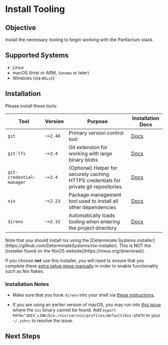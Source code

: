 

# Install Tooling

## Objective

Install the necessary tooling to begin working with the Panfactum stack.

## Supported Systems

* Linux
* macOS (Intel or ARM, `Sonoma` or later)
* Windows (via `WSLv2`)

## Installation

Please install these tools:

| Tool                     | Version  | Purpose                                                                                | Installation Docs                                                                                                         |
| ------------------------ | -------- | -------------------------------------------------------------------------------------- | ------------------------------------------------------------------------------------------------------------------------- |
| `git`                    | `~>2.40` | Primary version control tool                                                           | [Docs](https://git-scm.com/book/en/v2/Getting-Started-Installing-Git)                                                     |
| `git-lfs`                | `~>3.4`  | Git extension for working with large binary blobs                                      | [Docs](https://docs.github.com/en/repositories/working-with-files/managing-large-files/installing-git-large-file-storage) |
| `git-credential-manager` | `~>2.4`  | (Optional) Helper for securely caching HTTPS credentials for private git repositories. | [Docs](https://github.com/git-ecosystem/git-credential-manager/blob/release/docs/install.md)                              |
| `nix`                    | `~>2.23` | Package management tool used to install all other dependencies                         | [Docs](https://github.com/DeterminateSystems/nix-installer)                                                               |
| `direnv`                 | `~>2.32` | Automatically loads tooling when entering the project directory                        | [Docs](https://direnv.net/docs/installation.html)                                                                         |

<MarkdownAlert severity="warning">
  Note that you should install nix using the [Determinate Systems installer](https://github.com/DeterminateSystems/nix-installer). This
  is NOT the [installer found on the NixOS website](https://nixos.org/download/).

  If you choose **not** use this installer,
  you will need to ensure that you complete these [extra setup steps manually](https://github.com/DeterminateSystems/nix-installer?tab=readme-ov-file#installation-differences)
  in order to enable functionality such as Nix flakes.
</MarkdownAlert>

### Installation Notes

* Make sure that you hook `direnv` into your shell via [these instructions](https://direnv.net/docs/hook.html).

* If you are using an earlier version of macOS, you may run into [this issue](https://github.com/DeterminateSystems/nix-installer/issues/558) where the `nix` binary
  cannot be found. Add `export PATH="$NIX_LINK/bin:/nix/var/nix/profiles/default/bin:$PATH` to your `~/.zshrc` to resolve the issue.

## Next Steps


<NextSteps />

